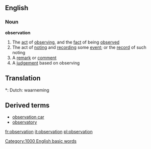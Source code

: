==English==
===Noun===
{{wikipedia}}
'''observation'''
#The [[act]] of [[observing]], and the [[fact]] of being [[observe]]d
#The act of [[noting]] and [[recording]] some [[event]]; or the [[record]] of such noting
#A [[remark]] or [[comment]]
#A [[judgement]] based on observing
==Translation==
*: Dutch: waarneming
==Derived terms==
*[[observation car]]
*[[observatory]]

[[Category:1000 English basic words]]

[[fr:observation]]
[[it:observation]]
[[pl:observation]]